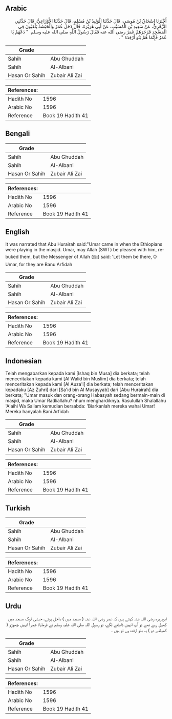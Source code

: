 ## Arabic


<div dir="rtl" lang="ar" style={{fontSize:'larger',backgroundColor:'#f8f9fa',padding:20}}>
أَخْبَرَنَا إِسْحَاقُ بْنُ مُوسَى، قَالَ حَدَّثَنَا الْوَلِيدُ بْنُ مُسْلِمٍ، قَالَ حَدَّثَنَا الأَوْزَاعِيُّ، قَالَ حَدَّثَنِي الزُّهْرِيُّ، عَنْ سَعِيدِ بْنِ الْمُسَيَّبِ، عَنْ أَبِي هُرَيْرَةَ، قَالَ دَخَلَ عُمَرُ وَالْحَبَشَةُ يَلْعَبُونَ فِي الْمَسْجِدِ فَزَجَرَهُمْ عُمَرُ رضى الله عنه فَقَالَ رَسُولُ اللَّهِ صلى الله عليه وسلم ‏ "‏ دَعْهُمْ يَا عُمَرُ فَإِنَّمَا هُمْ بَنُو أَرْفِدَةَ ‏"‏ ‏.‏
</div>
<div style={{backgroundColor:'#f8f9fa',padding:20, marginBottom: 10}}><table> <thead> <tr> <th>Grade</th> <th></th> </tr> </thead> <tbody> <tr><td>Sahih</td><td>Abu Ghuddah</td></tr><tr><td>Sahih</td><td>Al-Albani</td></tr><tr><td>Hasan Or Sahih</td><td>Zubair Ali Zai</td></tr></tbody></table><table> <thead> <tr> <th>References:</th> <th></th> </tr> </thead> <tbody><tr><td>Hadith No</td><td>1596</td></tr><tr><td>Arabic No</td><td>1596</td></tr><tr><td>Reference</td><td>Book 19 Hadith 41</td></tr></tbody></table></div>

## Bengali


<div dir="ltr" lang="bn" style={{fontSize:'larger',backgroundColor:'#f8f9fa',padding:20}}>

</div>
<div style={{backgroundColor:'#f8f9fa',padding:20, marginBottom: 10}}><table> <thead> <tr> <th>Grade</th> <th></th> </tr> </thead> <tbody> <tr><td>Sahih</td><td>Abu Ghuddah</td></tr><tr><td>Sahih</td><td>Al-Albani</td></tr><tr><td>Hasan Or Sahih</td><td>Zubair Ali Zai</td></tr></tbody></table><table> <thead> <tr> <th>References:</th> <th></th> </tr> </thead> <tbody><tr><td>Hadith No</td><td>1596</td></tr><tr><td>Arabic No</td><td>1596</td></tr><tr><td>Reference</td><td>Book 19 Hadith 41</td></tr></tbody></table></div>

## English


<div dir="ltr" lang="en" style={{fontSize:'larger',backgroundColor:'#f8f9fa',padding:20}}>
It was narrated that Abu Hurairah said:"Umar came in when the Ethiopians were playing in the masjid. Umar, may Allah (SWT) be pleased with him, rebuked them, but the Messenger of Allah (ﷺ) said: 'Let them be there, O Umar, for they are Banu Arfidah
</div>
<div style={{backgroundColor:'#f8f9fa',padding:20, marginBottom: 10}}><table> <thead> <tr> <th>Grade</th> <th></th> </tr> </thead> <tbody> <tr><td>Sahih</td><td>Abu Ghuddah</td></tr><tr><td>Sahih</td><td>Al-Albani</td></tr><tr><td>Hasan Or Sahih</td><td>Zubair Ali Zai</td></tr></tbody></table><table> <thead> <tr> <th>References:</th> <th></th> </tr> </thead> <tbody><tr><td>Hadith No</td><td>1596</td></tr><tr><td>Arabic No</td><td>1596</td></tr><tr><td>Reference</td><td>Book 19 Hadith 41</td></tr></tbody></table></div>

## Indonesian


<div dir="ltr" lang="id" style={{fontSize:'larger',backgroundColor:'#f8f9fa',padding:20}}>
Telah mengabarkan kepada kami [Ishaq bin Musa] dia berkata; telah menceritakan kepada kami [Al Walid bin Muslim] dia berkata; telah menceritakan kepada kami [Al Auza'i] dia berkata; telah menceritakan kepadaku [Az Zuhri] dari [Sa'id bin Al Musayyab] dari [Abu Hurairah] dia berkata; "Umar masuk dan orang-orang Habasyah sedang bermain-main di masjid, maka Umar Radliallahu? nhum menghardiknya. Rasulullah Shalallahu 'Alaihi Wa Sallam kemudian bersabda: 'Biarkanlah mereka wahai Umar! Mereka hanyalah Bani Arfidah
</div>
<div style={{backgroundColor:'#f8f9fa',padding:20, marginBottom: 10}}><table> <thead> <tr> <th>Grade</th> <th></th> </tr> </thead> <tbody> <tr><td>Sahih</td><td>Abu Ghuddah</td></tr><tr><td>Sahih</td><td>Al-Albani</td></tr><tr><td>Hasan Or Sahih</td><td>Zubair Ali Zai</td></tr></tbody></table><table> <thead> <tr> <th>References:</th> <th></th> </tr> </thead> <tbody><tr><td>Hadith No</td><td>1596</td></tr><tr><td>Arabic No</td><td>1596</td></tr><tr><td>Reference</td><td>Book 19 Hadith 41</td></tr></tbody></table></div>

## Turkish


<div dir="ltr" lang="tr" style={{fontSize:'larger',backgroundColor:'#f8f9fa',padding:20}}>

</div>
<div style={{backgroundColor:'#f8f9fa',padding:20, marginBottom: 10}}><table> <thead> <tr> <th>Grade</th> <th></th> </tr> </thead> <tbody> <tr><td>Sahih</td><td>Abu Ghuddah</td></tr><tr><td>Sahih</td><td>Al-Albani</td></tr><tr><td>Hasan Or Sahih</td><td>Zubair Ali Zai</td></tr></tbody></table><table> <thead> <tr> <th>References:</th> <th></th> </tr> </thead> <tbody><tr><td>Hadith No</td><td>1596</td></tr><tr><td>Arabic No</td><td>1596</td></tr><tr><td>Reference</td><td>Book 19 Hadith 41</td></tr></tbody></table></div>

## Urdu


<div dir="rtl" lang="ur" style={{fontSize:'larger',backgroundColor:'#f8f9fa',padding:20}}>
ابوہریرہ رضی اللہ عنہ کہتے ہیں کہ عمر رضی اللہ عنہ ( مسجد میں ) داخل ہوئے، حبشی لوگ مسجد میں کھیل رہے تھے تو آپ انہیں ڈانٹنے لگے، تو رسول اللہ صلی اللہ علیہ وسلم نے فرمایا: عمر! انہیں چھوڑو ( کھیلنے دو ) یہ بنو ارفدہ ہی تو ہیں ۔
</div>
<div style={{backgroundColor:'#f8f9fa',padding:20, marginBottom: 10}}><table> <thead> <tr> <th>Grade</th> <th></th> </tr> </thead> <tbody> <tr><td>Sahih</td><td>Abu Ghuddah</td></tr><tr><td>Sahih</td><td>Al-Albani</td></tr><tr><td>Hasan Or Sahih</td><td>Zubair Ali Zai</td></tr></tbody></table><table> <thead> <tr> <th>References:</th> <th></th> </tr> </thead> <tbody><tr><td>Hadith No</td><td>1596</td></tr><tr><td>Arabic No</td><td>1596</td></tr><tr><td>Reference</td><td>Book 19 Hadith 41</td></tr></tbody></table></div>